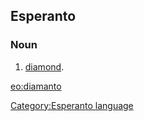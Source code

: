 ==Esperanto==
===Noun===
# [[diamond]].

[[eo:diamanto]]
[[Category:Esperanto language]]
{{Universala Vortaro}}